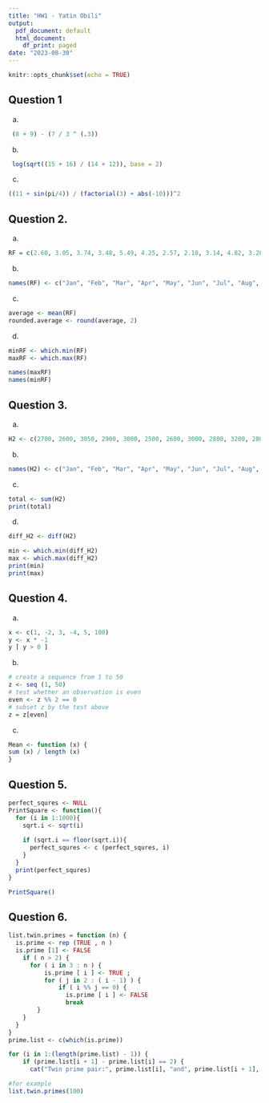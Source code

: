 ---
title: "HW1 - Yatin Obili"
output:
  pdf_document: default
  html_document:
    df_print: paged
date: "2023-08-30"
---

```{r setup, include=FALSE}
knitr::opts_chunk$set(echo = TRUE)
```

## Question 1


a)

```{r, q1}

 (8 + 9) - (7 / 3 ^ (.3))

```

b)

```{r, q2}

 log(sqrt((15 + 16) / (14 + 12)), base = 2)

```

c)

```{r, q3}

((11 + sin(pi/4)) / (factorial(3) + abs(-10)))^2

```


## Question 2.

a)
```{r question2a}
RF = c(2.60, 3.05, 3.74, 3.48, 5.49, 4.25, 2.57, 2.18, 3.14, 4.82, 3.28, 3.01)
```

b)
```{r question2b}
names(RF) <- c("Jan", "Feb", "Mar", "Apr", "May", "Jun", "Jul", "Aug", "Sep", "Oct", "Nov", "Dec")
```

c)
```{r question2c}
average <- mean(RF)
rounded.average <- round(average, 2)
```

d)
```{r question2d}
minRF <- which.min(RF)
maxRF <- which.max(RF)

names(maxRF)
names(minRF)
```


## Question 3.

a)
```{r question3a}
H2 <- c(2700, 2600, 3050, 2900, 3000, 2500, 2600, 3000, 2800, 3200, 2800, 3400)
```

b)
```{r question3b}
names(H2) <- c("Jan", "Feb", "Mar", "Apr", "May", "Jun", "Jul", "Aug", "Sep", "Oct", "Nov", "Dec")
```

c)
```{r question3c}
total <- sum(H2)
print(total)
```

d)
```{r question3d}
diff_H2 <- diff(H2)

min <- which.min(diff_H2)
max <- which.max(diff_H2)
print(min)
print(max)
```


## Question 4.

a)

```{r question4a}
x <- c(1, -2, 3, -4, 5, 100)
y <- x * -1
y [ y > 0 ]

```

b)
```{r question4b}
# create a sequence from 1 to 50
z <- seq (1, 50)
# test whether an observation is even
even <- z %% 2 == 0
# subset z by the test above
z = z[even]
```

c)
```{r question4c}
Mean <- function (x) {
sum (x) / length (x)
}
```


## Question 5.
```{r question5}
perfect_squres <- NULL
PrintSquare <- function(){
  for (i in 1:1000){
    sqrt.i <- sqrt(i)
    
    if (sqrt.i == floor(sqrt.i)){
      perfect_squres <- c (perfect_squres, i)
    }
  }
  print(perfect_squres)
}

PrintSquare()

```

## Question 6.
```{r question6}



list.twin.primes = function (n) {
  is.prime <- rep (TRUE , n )
  is.prime [1] <- FALSE
    if ( n > 2) {
      for ( i in 3 : n ) {
          is.prime [ i ] <- TRUE ;
          for ( j in 2 : ( i - 1) ) {
              if ( i %% j == 0) {
                is.prime [ i ] <- FALSE
                break
        }
    }
  }
}
prime.list <- c(which(is.prime))

for (i in 1:(length(prime.list) - 1)) { 
    if (prime.list[i + 1] - prime.list[i] == 2) { 
      cat("Twin prime pair:", prime.list[i], "and", prime.list[i + 1], "\n") } } }

#for example
list.twin.primes(100)


```
